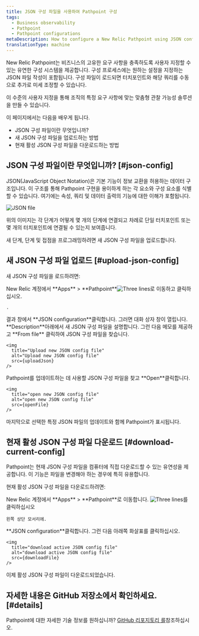```yaml
---
title: JSON 구성 파일을 사용하여 Pathpoint 구성
tags:
  - Business observability
  - Pathpoint
  - Pathpoint configurations
metaDescription: How to configure a New Relic Pathpoint using JSON configuration file.
translationType: machine
---
```







New Relic Pathpoint는 비즈니스의 고유한 요구 사항을 충족하도록 사용자 지정할 수 있는 유연한 구성 시스템을 제공합니다. 구성 프로세스에는 원하는 설정을 지정하는 JSON 파일 작성이 포함됩니다. 구성 파일이 로드되면 터치포인트와 해당 쿼리를 수동으로 추가로 미세 조정할 수 있습니다.

이 수준의 사용자 지정을 통해 조직의 특정 요구 사항에 맞는 맞춤형 관찰 가능성 솔루션을 만들 수 있습니다.

이 페이지에서는 다음을 배우게 됩니다.

* JSON 구성 파일이란 무엇입니까?
* 새 JSON 구성 파일을 업로드하는 방법
* 현재 활성 JSON 구성 파일을 다운로드하는 방법

## JSON 구성 파일이란 무엇입니까? [#json-config]

JSON(JavaScript Object Notation)은 기본 기능이 정보 교환을 허용하는 데이터 구조입니다. 이 구조를 통해 Pathpoint 구현을 용이하게 하는 각 요소와 구성 요소를 식별할 수 있습니다. 여기에는 속성, 쿼리 및 데이터 출력의 기능에 대한 이해가 포함됩니다.

<img
  title="JSON file"
  alt="JSON file"
  src={jsonfile}
/>

위의 이미지는 각 단계가 어떻게 몇 개의 단계에 연결되고 차례로 단일 터치포인트 또는 몇 개의 터치포인트에 연결될 수 있는지 보여줍니다.

새 단계, 단계 및 접점을 프로그래밍하려면 새 JSON 구성 파일을 업로드합니다.

## 새 JSON 구성 파일 업로드 [#upload-json-config]

새 JSON 구성 파일을 로드하려면:

<Steps>
  <Step>
    New Relic 계정에서 **Apps** > **Pathpoint**<img src={threeLines} class="inline" style={{height: "30px", width: "30px"}} alt="Three lines" title="Three lines">로 이동하고 클릭하십시오.</img>

    .
  </Step>

  <Step>
    결과 창에서 **JSON configuration**클릭합니다.
  </Step>

  <Step>
    그러면 대화 상자 창이 열립니다. **Description**아래에서 새 JSON 구성 파일을 설명합니다. 그런 다음 메모를 제공하고 **From file** 클릭하여 JSON 구성 파일을 찾습니다.

    <img
      title="Upload new JSON config file"
      alt="Upload new JSON config file"
      src={uploadJson}
    />
  </Step>

  <Step>
    Pathpoint를 업데이트하는 데 사용할 JSON 구성 파일을 찾고 **Open**클릭합니다.

    <img
      title="open new JSON config file"
      alt="open new JSON config file"
      src={openFile}
    />
  </Step>

  마지막으로 선택한 특정 JSON 파일의 업데이트와 함께 Pathpoint가 표시됩니다.
</Steps>

## 현재 활성 JSON 구성 파일 다운로드 [#download-current-config]

Pathpoint는 현재 JSON 구성 파일을 컴퓨터에 직접 다운로드할 수 있는 유연성을 제공합니다. 이 기능은 파일을 변경해야 하는 경우에 특히 유용합니다.

현재 활성 JSON 구성 파일을 다운로드하려면:

<Steps>
  <Step>
    New Relic 계정에서 **Apps** > **Pathpoint**로 이동합니다. <img src={threeLines} class="inline" style={{height: "30px", width: "30px"}} alt="Three lines" title="Three lines">를 클릭하십시오</img>

    왼쪽 상단 모서리에.
  </Step>

  <Step>
    **JSON configuration**클릭합니다.
  </Step>

  <Step>
    그런 다음 아래쪽 화살표를 클릭하십시오.

    <img
      title="download active JSON config file"
      alt="download active JSON config file"
      src={downloadFile}
    />
  </Step>

  이제 활성 JSON 구성 파일이 다운로드되었습니다.
</Steps>

## 자세한 내용은 GitHub 저장소에서 확인하세요. [#details]

Pathpoint에 대한 자세한 기술 정보를 원하십니까? [GitHub 리포지토리 를](https://github.com/newrelic/nr1-pathpoint)참조하십시오.
